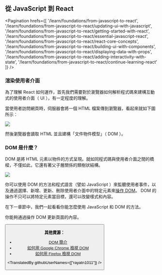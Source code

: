 
## 從 JavaScript 到 React

<Pagination
  hrefs={[
    '/learn/foundations/from-javascript-to-react',
    '/learn/foundations/from-javascript-to-react/updating-ui-with-javascript',
    '/learn/foundations/from-javascript-to-react/getting-started-with-react',
    '/learn/foundations/from-javascript-to-react/essential-javascript-react',
    '/learn/foundations/from-javascript-to-react/react-core-concepts',
    '/learn/foundations/from-javascript-to-react/building-ui-with-components',
    '/learn/foundations/from-javascript-to-react/displaying-data-with-props',
    '/learn/foundations/from-javascript-to-react/adding-interactivity-with-state',
    '/learn/foundations/from-javascript-to-react/continue-learning-react'
  ]}
/>

### 渲染使用者介面

為了理解 React 如何運作，首先我們需要對於瀏覽器如何解析程式碼來建構互動式的使用者介面（ UI ），有一定程度的理解。

當使用者訪問網頁時，伺服器會將一個 HTML 檔案傳到瀏覽器，看起來就如下圖所示：

![](https://nextjs.org/static/images/learn/foundations/html-to-dom.png)

然後瀏覽器會讀取 HTML 並且建構「文件物件模型」（ DOM ）。

### DOM 是什麼？

DOM 是將 HTML 元素以物件的方式呈現。就如同程式碼與使用者介面之間的橋樑，不僅如此，它還有著父子層關係的類樹狀結構。

![](https://nextjs.org/static/images/learn/foundations/dom-to-ui.png)

你可以使用 DOM 的方法和程式語言（譬如 JavaScript ）來監聽使用者事件，以及通過選擇、新增、更新、刪除使用者介面中的特定元素來<a href="https://developer.mozilla.org/zh-TW/docs/Learn/JavaScript/Client-side_web_APIs/Manipulating_documents" target="_blank">操作 DOM</a>。 DOM 的操作不只可以將特定元素當目標，還可以改變樣式和內容。

在下一章節中，我們一起看看你能怎麼使用 JavaScript 和 DOM 的方法。

<Quiz>
    <QuizHeading type={QuizType.trueOrFalse}>
        你能夠通過操作 DOM 更新頁面的內容。
    </QuizHeading>
    <QuizOptionGroup>
        <QuizOption text="是" isCorrect/>
        <QuizOption text="否"/>
    </QuizOptionGroup>
</Quiz>

<Button
  content="前往課程 →"
  url="/learn/foundations/from-javascript-to-react/updating-ui-with-javascript"
  basicStyle="text-white bg-[#0070f3]"
  hoverStyle="hover:opacity-90"
/>

**其他資源：**

- <a href="https://developer.mozilla.org/en-US/docs/Web/API/Document_Object_Model/Introduction" target="_blank">DOM 簡介</a>
- <a href="https://developer.chrome.com/docs/devtools/dom" target="_blank">如何用 Google Chrome 檢視 DOM</a>
- <a href="https://developer.mozilla.org/en-US/docs/Tools/Debugger/How_to/Highlight_and_inspect_DOM_nodes" target="_blank">如何用 Firefox 檢視 DOM</a>

<TranslatedBy githubUserNames={["rayatn1011"]} />
